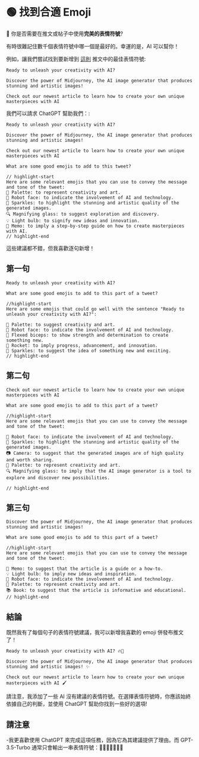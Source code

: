
# 🟢 找到合適 Emoji

🤔 你是否需要在推文或帖子中使用**完美的表情符號**?

有時很難記住數千個表情符號中哪一個是最好的。幸運的是，AI 可以幫你！

例如，讓我們嘗試找到要新增到 [這則](https://twitter.com/learnprompting/status/1631786358330085382) 推文中的最佳表情符號:

```text
Ready to unleash your creativity with AI?

Discover the power of Midjourney, the AI image generator that produces stunning and artistic images!

Check out our newest article to learn how to create your own unique masterpieces with AI
```

我們可以請求 ChatGPT 幫助我們：:

```text
Ready to unleash your creativity with AI?

Discover the power of Midjourney, the AI image generator that produces stunning and artistic images!

Check out our newest article to learn how to create your own unique masterpieces with AI

What are some good emojis to add to this tweet?

// highlight-start
Here are some relevant emojis that you can use to convey the message and tone of the tweet:
🎨 Palette: to represent creativity and art.
🤖 Robot face: to indicate the involvement of AI and technology.
🌟 Sparkles: to highlight the stunning and artistic quality of the generated images.
🔍 Magnifying glass: to suggest exploration and discovery.
💡 Light bulb: to signify new ideas and innovation.
📝 Memo: to imply a step-by-step guide on how to create masterpieces with AI.
// highlight-end
```

這些建議都不錯，但我喜歡逐句新增！

## 第一句

```text
Ready to unleash your creativity with AI?

What are some good emojis to add to this part of a tweet?

//highlight-start
Here are some emojis that could go well with the sentence "Ready to unleash your creativity with AI?":

🎨 Palette: to suggest creativity and art.
🤖 Robot face: to indicate the involvement of AI and technology.
💪 Flexed biceps: to show strength and determination to create something new.
🚀 Rocket: to imply progress, advancement, and innovation.
🌟 Sparkles: to suggest the idea of something new and exciting.
// highlight-end
```

## 第二句

```text
Check out our newest article to learn how to create your own unique masterpieces with AI

What are some good emojis to add to this part of a tweet?

//highlight-start
Here are some relevant emojis that you can use to convey the message and tone of the tweet:

🤖 Robot face: to indicate the involvement of AI and technology.
🌟 Sparkles: to highlight the stunning and artistic quality of the generated images.
📷 Camera: to suggest that the generated images are of high quality and worth sharing.
🎨 Palette: to represent creativity and art.
🔍 Magnifying glass: to imply that the AI image generator is a tool to explore and discover new possibilities.

// highlight-end
```

## 第三句

```text
Discover the power of Midjourney, the AI image generator that produces stunning and artistic images!

What are some good emojis to add to this part of a tweet?

//highlight-start
Here are some relevant emojis that you can use to convey the message and tone of the tweet:

📝 Memo: to suggest that the article is a guide or a how-to.
💡 Light bulb: to imply new ideas and inspiration.
🤖 Robot face: to indicate the involvement of AI and technology.
🎨 Palette: to represent creativity and art.
📚 Book: to suggest that the article is informative and educational.
// highlight-end
```

## 結論

既然我有了每個句子的表情符號建議，我可以新增我喜歡的 emoji 併發布推文了！

```text
Ready to unleash your creativity with AI? 🔥🎨

Discover the power of Midjourney, the AI image generator that produces stunning and artistic images! ✨

Check out our newest article to learn how to create your own unique masterpieces with AI 🖌️
```

請注意，我添加了一些 AI 沒有建議的表情符號。在選擇表情符號時，你應該始終依據自己的判斷，並使用 ChatGPT 幫助你找到一些好的選項!

## 請注意

-我更喜歡使用 ChatGPT 來完成這項任務，因為它為其建議提供了理由。而 GPT-3.5-Turbo 通常只會輸出一串表情符號：🤩😎🤩🤩😃😃💪
